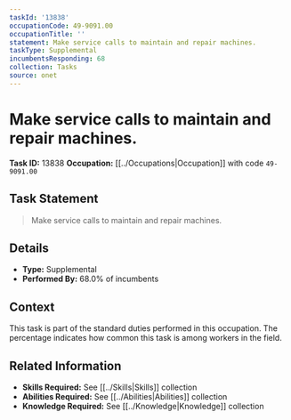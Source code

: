 ```yaml
---
taskId: '13838'
occupationCode: 49-9091.00
occupationTitle: ''
statement: Make service calls to maintain and repair machines.
taskType: Supplemental
incumbentsResponding: 68
collection: Tasks
source: onet
---
```

# Make service calls to maintain and repair machines.

**Task ID:** 13838
**Occupation:** [[../Occupations|Occupation]] with code `49-9091.00`

## Task Statement

> Make service calls to maintain and repair machines.

## Details

- **Type:** Supplemental
- **Performed By:** 68.0% of incumbents

## Context

This task is part of the standard duties performed in this occupation. The percentage indicates how common this task is among workers in the field.

## Related Information

- **Skills Required:** See [[../Skills|Skills]] collection
- **Abilities Required:** See [[../Abilities|Abilities]] collection
- **Knowledge Required:** See [[../Knowledge|Knowledge]] collection
